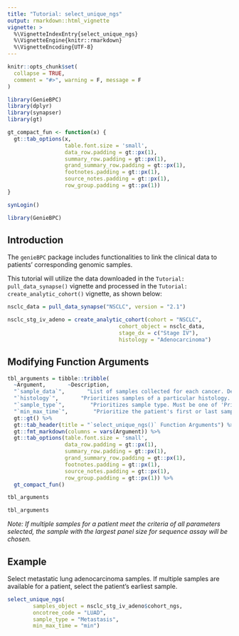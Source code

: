 ```yaml
---
title: "Tutorial: select_unique_ngs"
output: rmarkdown::html_vignette
vignette: >
  %\VignetteIndexEntry{select_unique_ngs}
  %\VignetteEngine{knitr::rmarkdown}
  %\VignetteEncoding{UTF-8}
---
```


```r
knitr::opts_chunk$set(
  collapse = TRUE,
  comment = "#>", warning = F, message = F
)

library(GenieBPC)
library(dplyr)
library(synapser)
library(gt)

gt_compact_fun <- function(x) {
  gt::tab_options(x, 
                  table.font.size = 'small',
                  data_row.padding = gt::px(1),
                  summary_row.padding = gt::px(1),
                  grand_summary_row.padding = gt::px(1),
                  footnotes.padding = gt::px(1),
                  source_notes.padding = gt::px(1),
                  row_group.padding = gt::px(1))
}

synLogin()
```


```r
library(GenieBPC)
```


## Introduction

The `genieBPC` package includes functionalities to link the clinical data to patients' corresponding genomic samples. 

This tutorial will utilize the data downloaded in the `Tutorial: pull_data_synapse()` vignette and processed in the `Tutorial: create_analytic_cohort()` vignette, as shown below:

```r
nsclc_data = pull_data_synapse("NSCLC", version = "2.1")

nsclc_stg_iv_adeno = create_analytic_cohort(cohort = "NSCLC",
                                   cohort_object = nsclc_data,
                                   stage_dx = c("Stage IV"),
                                   histology = "Adenocarcinoma")
```


## Modifying Function Arguments


```r
tbl_arguments = tibble::tribble(
  ~Argument,       ~Description,
  "`sample_data`",       "List of samples collected for each cancer. Defined by ‘cohort_ngs’ object returned by create_analytic_cohort() function. Only required parameter for this function.",
  "`histology`",       "Prioritizes samples of a particular histology. Can take any OncoTree code value (e.g.: “LUAD”, “CRC”). Default is NULL.",
  "`sample_type`",        "Prioritizes sample type. Must be one of 'Primary' or 'Metastatic'. Default is NULL.",
  "`min_max_time`",        "Prioritize the patient's first or last sample recorded, if multiple are available. Can take values 'min' or 'max'. Default is NULL.") %>%
  gt::gt() %>%
  gt::tab_header(title = "`select_unique_ngs()` Function Arguments") %>% 
  gt::fmt_markdown(columns = vars(Argument)) %>%
  gt::tab_options(table.font.size = 'small',
                  data_row.padding = gt::px(1),
                  summary_row.padding = gt::px(1),
                  grand_summary_row.padding = gt::px(1),
                  footnotes.padding = gt::px(1),
                  source_notes.padding = gt::px(1),
                  row_group.padding = gt::px(1)) %>%
  gt_compact_fun()

tbl_arguments
```


```r
tbl_arguments
```


*Note: If multiple samples for a patient meet the criteria of all parameters selected, the sample with the largest panel size for sequence assay will be chosen.*

## Example

Select metastatic lung adenocarcinoma samples. If multiple samples are available for a patient, select the patient's earliest sample.

```r
select_unique_ngs(
		samples_object = nsclc_stg_iv_adeno$cohort_ngs,
		oncotree_code = "LUAD",
		sample_type = "Metastasis",
		min_max_time = "min")
```

